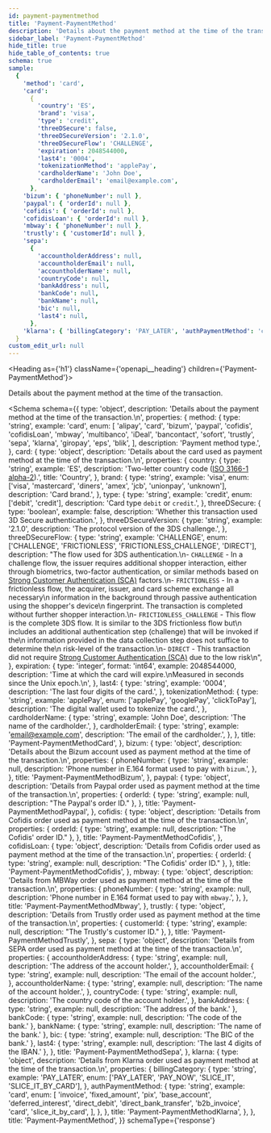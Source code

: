 ```yaml
---
id: payment-paymentmethod
title: 'Payment-PaymentMethod'
description: 'Details about the payment method at the time of the transaction.'
sidebar_label: 'Payment-PaymentMethod'
hide_title: true
hide_table_of_contents: true
schema: true
sample:
  {
    'method': 'card',
    'card':
      {
        'country': 'ES',
        'brand': 'visa',
        'type': 'credit',
        'threeDSecure': false,
        'threeDSecureVersion': '2.1.0',
        'threeDSecureFlow': 'CHALLENGE',
        'expiration': 2048544000,
        'last4': '0004',
        'tokenizationMethod': 'applePay',
        'cardholderName': 'John Doe',
        'cardholderEmail': 'email@example.com',
      },
    'bizum': { 'phoneNumber': null },
    'paypal': { 'orderId': null },
    'cofidis': { 'orderId': null },
    'cofidisLoan': { 'orderId': null },
    'mbway': { 'phoneNumber': null },
    'trustly': { 'customerId': null },
    'sepa':
      {
        'accountholderAddress': null,
        'accountholderEmail': null,
        'accountholderName': null,
        'countryCode': null,
        'bankAddress': null,
        'bankCode': null,
        'bankName': null,
        'bic': null,
        'last4': null,
      },
    'klarna': { 'billingCategory': 'PAY_LATER', 'authPaymentMethod': 'card' },
  }
custom_edit_url: null
---
```



<Heading as={'h1'} className={'openapi__heading'} children={'Payment-PaymentMethod'}></Heading>

Details about the payment method at the time of the transaction.

<Schema
  schema={{
    type: 'object',
    description: 'Details about the payment method at the time of the transaction.\n',
    properties: {
      method: {
        type: 'string',
        example: 'card',
        enum: [
          'alipay',
          'card',
          'bizum',
          'paypal',
          'cofidis',
          'cofidisLoan',
          'mbway',
          'multibanco',
          'iDeal',
          'bancontact',
          'sofort',
          'trustly',
          'sepa',
          'klarna',
          'giropay',
          'eps',
          'blik',
        ],
        description: 'Payment method type.',
      },
      card: {
        type: 'object',
        description:
          'Details about the card used as payment method at the time of the transaction.\n',
        properties: {
          country: {
            type: 'string',
            example: 'ES',
            description:
              'Two-letter country code ([ISO 3166-1 alpha-2](https://en.wikipedia.org/wiki/ISO_3166-1_alpha-2)).',
            title: 'Country',
          },
          brand: {
            type: 'string',
            example: 'visa',
            enum: ['visa', 'mastercard', 'diners', 'amex', 'jcb', 'unionpay', 'unknown'],
            description: 'Card brand.',
          },
          type: {
            type: 'string',
            example: 'credit',
            enum: ['debit', 'credit'],
            description: 'Card type `debit` or `credit`.',
          },
          threeDSecure: {
            type: 'boolean',
            example: false,
            description: 'Whether this transaction used 3D Secure authentication.',
          },
          threeDSecureVersion: {
            type: 'string',
            example: '2.1.0',
            description: 'The protocol version of the 3DS challenge.',
          },
          threeDSecureFlow: {
            type: 'string',
            example: 'CHALLENGE',
            enum: ['CHALLENGE', 'FRICTIONLESS', 'FRICTIONLESS_CHALLENGE', 'DIRECT'],
            description:
              "The flow used for 3DS authentication.\n- `CHALLENGE` - In a challenge flow, the issuer requires additional shopper interaction, either through biometrics, two-factor authentication, or similar methods based on [Strong Customer Authentication (SCA)](https://en.wikipedia.org/wiki/Strong_customer_authentication) factors.\n- `FRICTIONLESS` - In a frictionless flow, the acquirer, issuer, and card scheme exchange all necessary\n    information in the background through passive authentication using the shopper's device\n    fingerprint. The transaction is completed without further shopper interaction.\n- `FRICTIONLESS_CHALLENGE` - This flow is the complete 3DS flow. It is similar to the 3DS frictionless flow but\n    includes an additional authentication step (challenge) that will be invoked if the\n    information provided in the data collection step does not suffice to determine the\n    risk-level of the transaction.\n- `DIRECT` - This transaction did not require [Strong Customer Authentication (SCA)](https://en.wikipedia.org/wiki/Strong_customer_authentication) due to the low risk\n",
          },
          expiration: {
            type: 'integer',
            format: 'int64',
            example: 2048544000,
            description:
              'Time at which the card will expire.\nMeasured in seconds since the Unix epoch.\n',
          },
          last4: {
            type: 'string',
            example: '0004',
            description: 'The last four digits of the card.',
          },
          tokenizationMethod: {
            type: 'string',
            example: 'applePay',
            enum: ['applePay', 'googlePay', 'clickToPay'],
            description: 'The digital wallet used to tokenize the card.',
          },
          cardholderName: {
            type: 'string',
            example: 'John Doe',
            description: 'The name of the cardholder.',
          },
          cardholderEmail: {
            type: 'string',
            example: 'email@example.com',
            description: 'The email of the cardholder.',
          },
        },
        title: 'Payment-PaymentMethodCard',
      },
      bizum: {
        type: 'object',
        description:
          'Details about the Bizum account used as payment method at the time of the transaction.\n',
        properties: {
          phoneNumber: {
            type: 'string',
            example: null,
            description: 'Phone number in E.164 format used to pay with `bizum`.',
          },
        },
        title: 'Payment-PaymentMethodBizum',
      },
      paypal: {
        type: 'object',
        description:
          'Details from Paypal order used as payment method at the time of the transaction.\n',
        properties: {
          orderId: { type: 'string', example: null, description: "The Paypal's order ID." },
        },
        title: 'Payment-PaymentMethodPaypal',
      },
      cofidis: {
        type: 'object',
        description:
          'Details from Cofidis order used as payment method at the time of the transaction.\n',
        properties: {
          orderId: { type: 'string', example: null, description: "The Cofidis' order ID." },
        },
        title: 'Payment-PaymentMethodCofidis',
      },
      cofidisLoan: {
        type: 'object',
        description:
          'Details from Cofidis order used as payment method at the time of the transaction.\n',
        properties: {
          orderId: { type: 'string', example: null, description: "The Cofidis' order ID." },
        },
        title: 'Payment-PaymentMethodCofidis',
      },
      mbway: {
        type: 'object',
        description:
          'Details from MBWay order used as payment method at the time of the transaction.\n',
        properties: {
          phoneNumber: {
            type: 'string',
            example: null,
            description: 'Phone number in E.164 format used to pay with `mbway`.',
          },
        },
        title: 'Payment-PaymentMethodMbway',
      },
      trustly: {
        type: 'object',
        description:
          'Details from Trustly order used as payment method at the time of the transaction.\n',
        properties: {
          customerId: { type: 'string', example: null, description: "The Trustly's customer ID." },
        },
        title: 'Payment-PaymentMethodTrustly',
      },
      sepa: {
        type: 'object',
        description:
          'Details from SEPA order used as payment method at the time of the transaction.\n',
        properties: {
          accountholderAddress: {
            type: 'string',
            example: null,
            description: 'The address of the account holder.',
          },
          accountholderEmail: {
            type: 'string',
            example: null,
            description: 'The email of the account holder.',
          },
          accountholderName: {
            type: 'string',
            example: null,
            description: 'The name of the account holder.',
          },
          countryCode: {
            type: 'string',
            example: null,
            description: 'The country code of the account holder.',
          },
          bankAddress: { type: 'string', example: null, description: 'The address of the bank.' },
          bankCode: { type: 'string', example: null, description: 'The code of the bank.' },
          bankName: { type: 'string', example: null, description: 'The name of the bank.' },
          bic: { type: 'string', example: null, description: 'The BIC of the bank.' },
          last4: { type: 'string', example: null, description: 'The last 4 digits of the IBAN.' },
        },
        title: 'Payment-PaymentMethodSepa',
      },
      klarna: {
        type: 'object',
        description:
          'Details from Klarna order used as payment method at the time of the transaction.\n',
        properties: {
          billingCategory: {
            type: 'string',
            example: 'PAY_LATER',
            enum: ['PAY_LATER', 'PAY_NOW', 'SLICE_IT', 'SLICE_IT_BY_CARD'],
          },
          authPaymentMethod: {
            type: 'string',
            example: 'card',
            enum: [
              'invoice',
              'fixed_amount',
              'pix',
              'base_account',
              'deferred_interest',
              'direct_debit',
              'direct_bank_transfer',
              'b2b_invoice',
              'card',
              'slice_it_by_card',
            ],
          },
        },
        title: 'Payment-PaymentMethodKlarna',
      },
    },
    title: 'Payment-PaymentMethod',
  }}
  schemaType={'response'}
></Schema>

